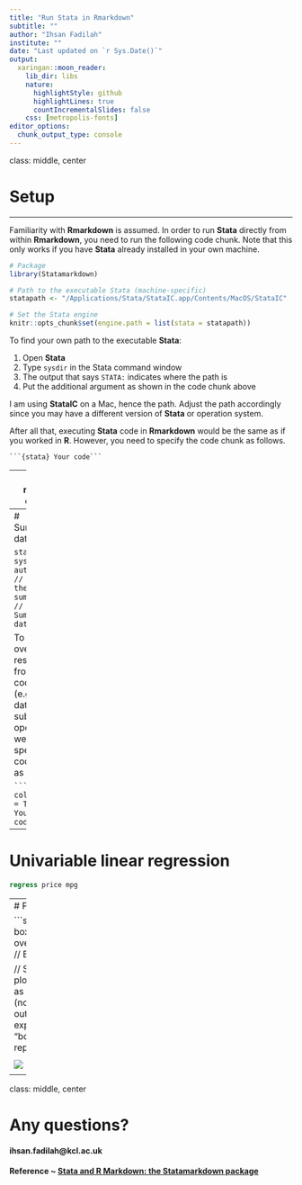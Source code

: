 ```yaml
---
title: "Run Stata in Rmarkdown"
subtitle: ""
author: "Ihsan Fadilah"
institute: ""
date: "Last updated on `r Sys.Date()`"
output:
  xaringan::moon_reader:
    lib_dir: libs
    nature:
      highlightStyle: github
      highlightLines: true
      countIncrementalSlides: false
    css: [metropolis-fonts]
editor_options: 
  chunk_output_type: console
---
```

class: middle, center

# Setup

---

Familiarity with **Rmarkdown** is assumed. In order to run **Stata** directly from within **Rmarkdown**, you need to run the following code chunk. Note that this only works if you have **Stata** already installed in your own machine.

```r
# Package
library(Statamarkdown)

# Path to the executable Stata (machine-specific)
statapath <- "/Applications/Stata/StataIC.app/Contents/MacOS/StataIC"

# Set the Stata engine
knitr::opts_chunk$set(engine.path = list(stata = statapath))
```

To find your own path to the executable **Stata**:

1. Open **Stata**
1. Type `sysdir` in the Stata command window
1. The output that says `STATA:` indicates where the path is
1. Put the additional argument as shown in the code chunk above

I am using **StataIC** on a Mac, hence the path. Adjust the path accordingly since you may have a different version of **Stata** or operation system.

After all that, executing **Stata** code in **Rmarkdown** would be the same as if you worked in **R**. However, you need to specify the code chunk as follows.

` ```{stata} Your code``` `

---
class: middle, center

# Stata code with output

---
# Summarise data

```stata
sysuse auto, clear  // Read in the data
summarize           // Summarise data
```

To carry over the results from this code (e.g. loaded dataset) in subsequent operations, we need to specify the code chunk as follows.

` ```{stata, collectcode = TRUE} Your code``` `

---
# Univariable linear regression

```stata
regress price mpg
```

---
# Plot

```stata
graph box mpg, over(foreign) // Box plot

// Save the plot to show as follows (not a direct output)
graph export "boxplot.svg", replace
```

<p align="center">

  <img src = "boxplot.svg">

</p>

---
class: middle, center

# Any questions?

#### ihsan.fadilah@kcl.ac.uk

#### Reference ~ [Stata and R Markdown: the Statamarkdown package](https://www.ssc.wisc.edu/~hemken/Stataworkshops/stata.html#stata-and-r-markdown)








